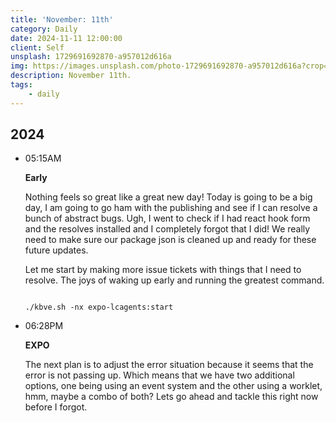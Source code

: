 ```yaml
---
title: 'November: 11th'
category: Daily
date: 2024-11-11 12:00:00
client: Self
unsplash: 1729691692870-a957012d616a
img: https://images.unsplash.com/photo-1729691692870-a957012d616a?crop=entropy&cs=srgb&fm=jpg&ixid=MnwzNjM5Nzd8MHwxfHJhbmRvbXx8fHx8fHx8fDE2ODE3NDg2ODY&ixlib=rb-4.0.3&q=85
description: November 11th.
tags:
    - daily
---
```



## 2024

-   05:15AM

    **Early**

    Nothing feels so great like a great new day!
    Today is going to be a big day, I am going to go ham with the publishing and see if I can resolve a bunch of abstract bugs.
    Ugh, I went to check if I had react hook form and the resolves installed and I completely forgot that I did!
    We really need to make sure our package json is cleaned up and ready for these future updates.

    Let me start by making more issue tickets with things that I need to resolve.
    The joys of waking up early and running the greatest command.

    ```shell

    ./kbve.sh -nx expo-lcagents:start
    
    ```

-   06:28PM

    **EXPO**

    The next plan is to adjust the error situation because it seems that the error is not passing up.
    Which means that we have two additional options, one being using an event system and the other using a worklet, hmm, maybe a combo of both?
    Lets go ahead and tackle this right now before I forgot.

    


<Adsense />